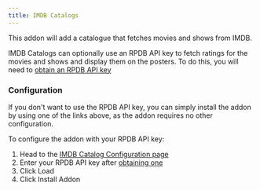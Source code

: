 ```yaml
---
title: IMDB Catalogs
---
```



<StremioAddonButtons id="imdb-catalogs" manifest="https://1fe84bc728af-imdb-catalogs.baby-beamup.club/manifest.json" configurable={true} configurationRequired={false} configureAtBase={false}/> 

This addon will add a catalogue that fetches movies and shows from IMDB. 

IMDB Catalogs can optionally use an RPDB API key to fetch ratings for the movies and shows and display them on the posters.
To do this, you will need to [obtain an RPDB API key](faq#how-do-i-obtain-a-rpdb-api-key) 

<h3>Configuration</h3>

If you don't want to use the RPDB API key, you can simply install the addon by using one of the links above, as the addon requires no other configuration.

To configure the addon with your RPDB API key:
1. Head to the [IMDB Catalog Configuration page](https://1fe84bc728af-imdb-catalogs.baby-beamup.club/configure)
2. Enter your RPDB API key after [obtaining one](faq#how-do-i-obtain-a-rpdb-api-key)
3. Click Load 
4. Click Install Addon


